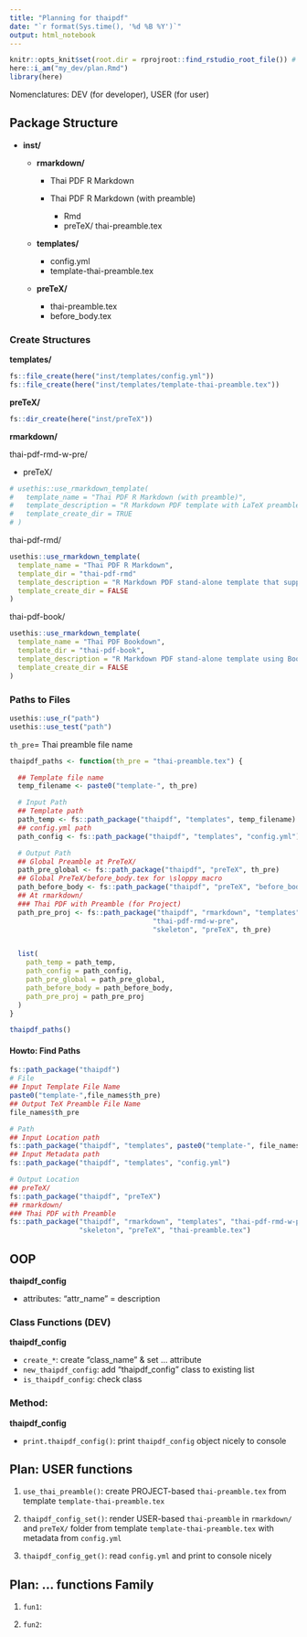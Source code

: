 ```yaml
---
title: "Planning for thaipdf"
date: "`r format(Sys.time(), '%d %B %Y')`"
output: html_notebook
---
```


```r
knitr::opts_knit$set(root.dir = rprojroot::find_rstudio_root_file()) # Set WD to Root
here::i_am("my_dev/plan.Rmd")
library(here)
```

Nomenclatures: DEV (for developer), USER (for user)

## Package Structure

-   **inst/**

    -   **rmarkdown/**

        -   Thai PDF R Markdown

        -   Thai PDF R Markdown (with preamble)

            -   Rmd
            -   preTeX/ thai-preamble.tex

    -   **templates/**

        -   config.yml
        -   template-thai-preamble.tex

    -   **preTeX/**

        -   thai-preamble.tex
        -   before_body.tex

### Create Structures

**templates/**

```r
fs::file_create(here("inst/templates/config.yml"))
fs::file_create(here("inst/templates/template-thai-preamble.tex"))
```

**preTeX/**

```r
fs::dir_create(here("inst/preTeX"))
```

**rmarkdown/**

thai-pdf-rmd-w-pre/

- preTeX/

```r
# usethis::use_rmarkdown_template(
#   template_name = "Thai PDF R Markdown (with preamble)",
#   template_description = "R Markdown PDF template with LaTeX preamble file that supports Thai language.",
#   template_create_dir = TRUE
# )
```

thai-pdf-rmd/

```r
usethis::use_rmarkdown_template(
  template_name = "Thai PDF R Markdown",
  template_dir = "thai-pdf-rmd"
  template_description = "R Markdown PDF stand-alone template that supports Thai language.",
  template_create_dir = FALSE
)
```





thai-pdf-book/


```r
usethis::use_rmarkdown_template(
  template_name = "Thai PDF Bookdown",
  template_dir = "thai-pdf-book",
  template_description = "R Markdown PDF stand-alone template using Bookdown that supports Thai language.",
  template_create_dir = FALSE
)
```




### Paths to Files


```r
usethis::use_r("path")
usethis::use_test("path")
```


`th_pre`= Thai preamble file name

```r
thaipdf_paths <- function(th_pre = "thai-preamble.tex") {

  ## Template file name
  temp_filename <- paste0("template-", th_pre)

  # Input Path
  ## Template path
  path_temp <- fs::path_package("thaipdf", "templates", temp_filename)
  ## config.yml path
  path_config <- fs::path_package("thaipdf", "templates", "config.yml")

  # Output Path
  ## Global Preamble at PreTeX/
  path_pre_global <- fs::path_package("thaipdf", "preTeX", th_pre)
  ## Global PreTeX/before_body.tex for \sloppy macro
  path_before_body <- fs::path_package("thaipdf", "preTeX", "before_body.tex")
  ## At rmarkdown/
  ### Thai PDF with Preamble (for Project)
  path_pre_proj <- fs::path_package("thaipdf", "rmarkdown", "templates",
                                   "thai-pdf-rmd-w-pre", 
                                   "skeleton", "preTeX", th_pre)


  list(
    path_temp = path_temp,
    path_config = path_config,
    path_pre_global = path_pre_global,
    path_before_body = path_before_body,
    path_pre_proj = path_pre_proj
  )
}

thaipdf_paths()
```

#### Howto: Find Paths

```r
fs::path_package("thaipdf")
# File
## Input Template File Name
paste0("template-",file_names$th_pre)
## Output TeX Preamble File Name
file_names$th_pre

# Path
## Input Location path
fs::path_package("thaipdf", "templates", paste0("template-", file_names$th_pre))
## Input Metadata path
fs::path_package("thaipdf", "templates", "config.yml")

# Output Location
## preTeX/
fs::path_package("thaipdf", "preTeX")
## rmarkdown/
### Thai PDF with Preamble
fs::path_package("thaipdf", "rmarkdown", "templates", "thai-pdf-rmd-w-pre", 
                 "skeleton", "preTeX", "thai-preamble.tex")
```



## OOP

**thaipdf_config**

-   attributes: "attr_name" = description

### Class Functions (DEV)

**thaipdf_config**

-   `create_*`: create "class_name" & set ... attribute
-   `new_thaipdf_config`: add "thaipdf_config" class to existing list 
-   `is_thaipdf_config`: check class

### Method: 

**thaipdf_config**

-   `print.thaipdf_config()`: print `thaipdf_config` object nicely to console


## Plan: USER functions

1.  `use_thai_preamble()`: create PROJECT-based `thai-preamble.tex` from template `template-thai-preamble.tex`

2.  `thaipdf_config_set()`: render USER-based `thai-preamble` in `rmarkdown/` and `preTeX/` folder from template `template-thai-preamble.tex` with metadata from `config.yml`

3.  `thaipdf_config_get()`: read `config.yml` and print to console nicely

## Plan: ... functions Family

1.  `fun1`:

2.  `fun2`:
